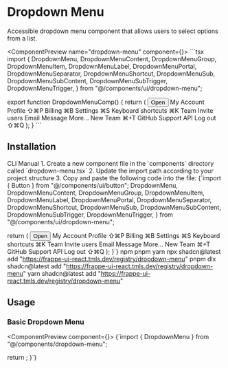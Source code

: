 
# Dropdown Menu

Accessible dropdown menu component that allows users to select options from a list.

<ComponentPreview name="dropdown-menu" component={<DropdownMenuComp />}>
 <EnhancedCodeBlock language="tsx">
	```tsx
	import {
	DropdownMenu,
	DropdownMenuContent,
	DropdownMenuGroup,
	DropdownMenuItem,
	DropdownMenuLabel,
	DropdownMenuPortal,
	DropdownMenuSeparator,
	DropdownMenuShortcut,
	DropdownMenuSub,
	DropdownMenuSubContent,
	DropdownMenuSubTrigger,
	DropdownMenuTrigger,
} from "@/components/ui/dropdown-menu";

export function DropdownMenuComp() {
	return (
		<DropdownMenu>
			<DropdownMenuTrigger asChild>
				<Button>Open</Button>
			</DropdownMenuTrigger>
			<DropdownMenuContent className="w-56">
				<DropdownMenuLabel>My Account</DropdownMenuLabel>
				<DropdownMenuSeparator />
				<DropdownMenuGroup>
					<DropdownMenuItem>
						Profile
						<DropdownMenuShortcut>⇧⌘P</DropdownMenuShortcut>
					</DropdownMenuItem>
					<DropdownMenuItem>
						Billing
						<DropdownMenuShortcut>⌘B</DropdownMenuShortcut>
					</DropdownMenuItem>
					<DropdownMenuItem>
						Settings
						<DropdownMenuShortcut>⌘S</DropdownMenuShortcut>
					</DropdownMenuItem>
					<DropdownMenuItem>
						Keyboard shortcuts
						<DropdownMenuShortcut>⌘K</DropdownMenuShortcut>
					</DropdownMenuItem>
				</DropdownMenuGroup>
				<DropdownMenuSeparator />
				<DropdownMenuGroup>
					<DropdownMenuItem>Team</DropdownMenuItem>
					<DropdownMenuSub>
						<DropdownMenuSubTrigger>Invite users</DropdownMenuSubTrigger>
						<DropdownMenuPortal>
							<DropdownMenuSubContent>
								<DropdownMenuItem>Email</DropdownMenuItem>
								<DropdownMenuItem>Message</DropdownMenuItem>
								<DropdownMenuSeparator />
								<DropdownMenuItem>More...</DropdownMenuItem>
							</DropdownMenuSubContent>
						</DropdownMenuPortal>
					</DropdownMenuSub>
					<DropdownMenuItem>
						New Team
						<DropdownMenuShortcut>⌘+T</DropdownMenuShortcut>
					</DropdownMenuItem>
				</DropdownMenuGroup>
				<DropdownMenuSeparator />
				<DropdownMenuItem>GitHub</DropdownMenuItem>
				<DropdownMenuItem>Support</DropdownMenuItem>
				<DropdownMenuItem disabled>API</DropdownMenuItem>
				<DropdownMenuSeparator />
				<DropdownMenuItem>
					Log out
					<DropdownMenuShortcut>⇧⌘Q</DropdownMenuShortcut>
				</DropdownMenuItem>
			</DropdownMenuContent>
		</DropdownMenu>
	);
}
	```
	</EnhancedCodeBlock>
</ComponentPreview>


## Installation

<InstallationTabs defaultValue="cli">
  <TabsList>
    <TabsTrigger value="cli">CLI</TabsTrigger>
    <TabsTrigger value="manual">Manual</TabsTrigger>
  </TabsList>
  <TabsContent value="manual">
    1. Create a new component file in the `components` directory called `dropdown-menu.tsx`
    2. Update the import path according to your project structure
    3. Copy and paste the following code into the file:
    <EnhancedCodeBlock language="tsx">
      {`import { Button } from "@/components/ui/button";
  DropdownMenu,
  DropdownMenuContent,
  DropdownMenuGroup,
  DropdownMenuItem,
  DropdownMenuLabel,
  DropdownMenuPortal,
  DropdownMenuSeparator,
  DropdownMenuShortcut,
  DropdownMenuSub,
  DropdownMenuSubContent,
  DropdownMenuSubTrigger,
  DropdownMenuTrigger,
} from "@/components/ui/dropdown-menu";

  return (
    <DropdownMenu>
      <DropdownMenuTrigger asChild>
        <Button>Open</Button>
      </DropdownMenuTrigger>
      <DropdownMenuContent className="w-56">
        <DropdownMenuLabel>My Account</DropdownMenuLabel>
        <DropdownMenuSeparator />
        <DropdownMenuGroup>
          <DropdownMenuItem>
            Profile
            <DropdownMenuShortcut>⇧⌘P</DropdownMenuShortcut>
          </DropdownMenuItem>
          <DropdownMenuItem>
            Billing
            <DropdownMenuShortcut>⌘B</DropdownMenuShortcut>
          </DropdownMenuItem>
          <DropdownMenuItem>
            Settings
            <DropdownMenuShortcut>⌘S</DropdownMenuShortcut>
          </DropdownMenuItem>
          <DropdownMenuItem>
            Keyboard shortcuts
            <DropdownMenuShortcut>⌘K</DropdownMenuShortcut>
          </DropdownMenuItem>
        </DropdownMenuGroup>
        <DropdownMenuSeparator />
        <DropdownMenuGroup>
          <DropdownMenuItem>Team</DropdownMenuItem>
          <DropdownMenuSub>
            <DropdownMenuSubTrigger>Invite users</DropdownMenuSubTrigger>
            <DropdownMenuPortal>
              <DropdownMenuSubContent>
                <DropdownMenuItem>Email</DropdownMenuItem>
                <DropdownMenuItem>Message</DropdownMenuItem>
                <DropdownMenuSeparator />
                <DropdownMenuItem>More...</DropdownMenuItem>
              </DropdownMenuSubContent>
            </DropdownMenuPortal>
          </DropdownMenuSub>
          <DropdownMenuItem>
            New Team
            <DropdownMenuShortcut>⌘+T</DropdownMenuShortcut>
          </DropdownMenuItem>
        </DropdownMenuGroup>
        <DropdownMenuSeparator />
        <DropdownMenuItem>GitHub</DropdownMenuItem>
        <DropdownMenuItem>Support</DropdownMenuItem>
        <DropdownMenuItem disabled>API</DropdownMenuItem>
        <DropdownMenuSeparator />
        <DropdownMenuItem>
          Log out
          <DropdownMenuShortcut>⇧⌘Q</DropdownMenuShortcut>
        </DropdownMenuItem>
      </DropdownMenuContent>
    </DropdownMenu>
  );
}`}
    </EnhancedCodeBlock>
  </TabsContent>
  <TabsContent value="cli">
    <PackageManagerTabs defaultValue="npm">
      <TabsList>
        <TabsTrigger value="npm">npm</TabsTrigger>
        <TabsTrigger value="pnpm">pnpm</TabsTrigger>
        <TabsTrigger value="yarn">yarn</TabsTrigger>
      </TabsList>
      <TabsContent value="npm">
        <EnhancedCodeBlock language="bash">
          npx shadcn@latest add "https://frappe-ui-react.tmls.dev/registry/dropdown-menu"
        </EnhancedCodeBlock>
      </TabsContent>
      <TabsContent value="pnpm">
        <EnhancedCodeBlock language="bash">
          pnpm dlx shadcn@latest add "https://frappe-ui-react.tmls.dev/registry/dropdown-menu"
        </EnhancedCodeBlock>
      </TabsContent>
      <TabsContent value="yarn">
        <EnhancedCodeBlock language="bash">
          yarn shadcn@latest add "https://frappe-ui-react.tmls.dev/registry/dropdown-menu"
        </EnhancedCodeBlock>
      </TabsContent>
    </PackageManagerTabs>
  </TabsContent>
</InstallationTabs>

## Usage

### Basic Dropdown Menu

<ComponentPreview component={<DropdownMenuComp />}>
  <EnhancedCodeBlock language="tsx">
    {`import { DropdownMenu } from "@/components/dropdown-menu";

  return <DropdownMenu />;
}`}
  </EnhancedCodeBlock>
</ComponentPreview>
